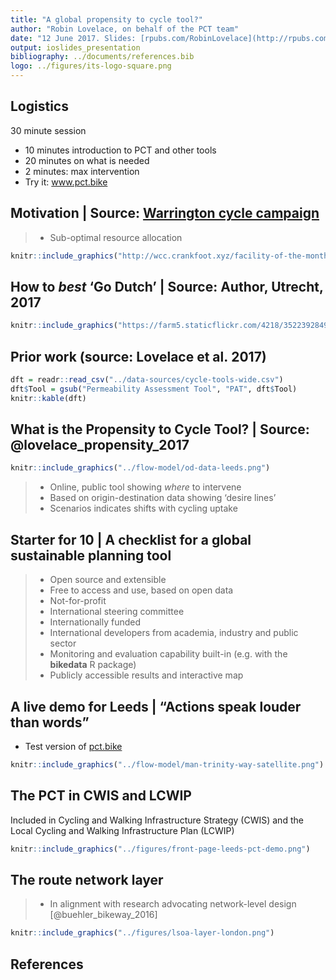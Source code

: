 ```yaml
---
title: "A global propensity to cycle tool?"
author: "Robin Lovelace, on behalf of the PCT team"
date: "12 June 2017. Slides: [rpubs.com/RobinLovelace](http://rpubs.com/RobinLovelace/)"
output: ioslides_presentation
bibliography: ../documents/references.bib
logo: ../figures/its-logo-square.png
---
```


## Logistics

30 minute session

- 10 minutes introduction to PCT and other tools
- 20 minutes on what is needed
- 2 minutes: max intervention 
- Try it: [www.pct.bike](http://www.pct.bike/)

## Motivation | Source: [Warrington cycle campaign](http://wcc.crankfoot.xyz/facility-of-the-month/July2016.htm)

> - Sub-optimal resource allocation

```r
knitr::include_graphics("http://wcc.crankfoot.xyz/facility-of-the-month/finchley-hospital.jpg")
```

## How to *best* 'Go Dutch' | Source: Author, Utrecht, 2017

```r
knitr::include_graphics("https://farm5.staticflickr.com/4218/35223928495_75d92bf46c_z_d.jpg")
```

## Prior work (source: Lovelace et al. 2017)

```r
dft = readr::read_csv("../data-sources/cycle-tools-wide.csv")
dft$Tool = gsub("Permeability Assessment Tool", "PAT", dft$Tool)
knitr::kable(dft)
```

## What is the Propensity to Cycle Tool? | Source: @lovelace_propensity_2017

```r
knitr::include_graphics("../flow-model/od-data-leeds.png")
```

> - Online, public tool showing *where* to intervene
- Based on origin-destination data showing 'desire lines'
- Scenarios indicates shifts with cycling uptake

## Starter for 10 | A checklist for a global sustainable planning tool

> - Open source and extensible
- Free to access and use, based on open data
- Not-for-profit
- International steering committee
- Internationally funded
- International developers from academia, industry and public sector
- Monitoring and evaluation capability built-in (e.g. with the **bikedata** R package)
- Publicly accessible results and interactive map

## A live demo for Leeds | "Actions speak louder than words"

- Test version of [p](http://npct0.vs.mythic-beasts.com/m/?r=west-yorkshire)[ct.bike](http://pct.bike/)

```r
knitr::include_graphics("../flow-model/man-trinity-way-satellite.png")
```

## The PCT in CWIS and LCWIP

Included in Cycling and Walking Infrastructure Strategy (CWIS) and the Local Cycling and Walking Infrastructure Plan (LCWIP)

```r
knitr::include_graphics("../figures/front-page-leeds-pct-demo.png")
```

## The route network layer

> - In alignment with research advocating network-level design [@buehler_bikeway_2016]

```r
knitr::include_graphics("../figures/lsoa-layer-london.png")
```

## References

